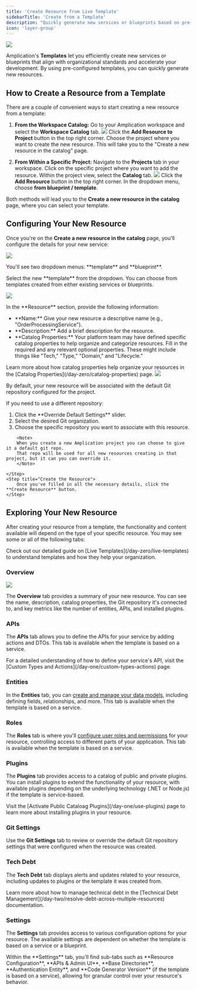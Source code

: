 ```yaml
---
title: 'Create Resource from Live Template'
sidebarTitle: 'Create from a Template'
description: "Quickly generate new services or blueprints based on pre-configured templates."
icon: 'layer-group'
---
```


<Frame>
    <img src="/images/day-one/resource-from-template.png" />
</Frame>

Amplication's **Templates** let you efficiently create new services or blueprints that align with organizational standards and accelerate your development.
By using pre-configured templates, you can quickly generate new resources.

## How to Create a Resource from a Template

There are a couple of convenient ways to start creating a new resource from a template:

1. **From the Workspace Catalog:**
    <Steps>
        <Step title="Navigate to the Workspace Catalog">
            Go to your Amplication workspace and select the **Workspace Catalog** tab.
        </Step>
        <Step title="Add Resource to Project">
            <Frame>
                <img src="/images/day-one/create-resource-from-blueprint-workspace.png" />
            </Frame>
            Click the **Add Resource to Project** button in the top right corner.
        </Step>
        <Step title="Select Your Project">
            Choose the project where you want to create the new resource. This will take you to the "Create a new resource in the catalog" page.
        </Step>
    </Steps>

2. **From Within a Specific Project:**
    <Steps>
        <Step title="Go to Your Projects">
            Navigate to the **Projects** tab in your workspace.
        </Step>
        <Step title="Select Your Project">
            Click on the specific project where you want to add the resource.
        </Step>
        <Step title="Open the Catalog">
            Within the project view, select the **Catalog** tab.
        </Step>
        <Step title="Add Resource">
            <Frame>
                <img src="/images/day-one/create-resource-from-blueprint-projects.png" />
            </Frame>
            Click the **Add Resource** button in the top right corner.
        </Step>
        <Step title="Select From Template">
            In the dropdown menu, choose **from blueprint / template**.
        </Step>
    </Steps>

Both methods will lead you to the **Create a new resource in the catalog** page, where you can select your template.

## Configuring Your New Resource

Once you're on the **Create a new resource in the catalog** page, you'll configure the details for your new service:

<Steps>
    <Step title="Project and Template Selection">
        <Frame>
            <img src="/images/day-one/create-resource-from-template-part-1.png" />
        </Frame>
        <p>You'll see two dropdown menus: **template** and **blueprint**.</p>
        <p>Select the new **template** from the dropdown. You can choose from templates created from either existing services or blueprints.</p>
    </Step>
    <Step title="Resource Details">
        <Frame>
            <img src="/images/day-one/create-resource-from-blueprint-part-2.png" />
        </Frame>
        <p>In the **Resource** section, provide the following information:</p>
        <ul>
            <li>**Name:** Give your new resource a descriptive name (e.g., "OrderProcessingService").</li>
            <li>**Description:** Add a brief description for the resource.</li>
            <li>**Catalog Properties:** Your platform team may have defined specific catalog properties to help organize and categorize resources. Fill in the required and any relevant optional properties. These might include things like "Tech," "Type," "Domain," and "Lifecycle."</li>
        </ul>
        <Note>
            Learn more about how catalog properties help organize your resources in the [Catalog Properties](/day-zero/catalog-properties) page.
        </Note>
    </Step>
    <Step title="Git Repository Settings">
        <Frame>
            <img src="/images/day-one/create-resource-from-blueprint-part-3.png" />
        </Frame>
        <p>By default, your new resource will be associated with the default Git repository configured for the project.</p>
        <p>If you need to use a different repository:</p>
        <ol>
            <li>Click the **Override Default Settings** slider.</li>
            <li>Select the desired Git organization.</li>
            <li>Choose the specific repository you want to associate with this resource.</li>
        </ol>

        <Note>
        When you create a new Amplication project you can choose to give it a default git repo.
        That repo will be used for all new resources creating in that project, but it can you can override it.
        </Note>

    </Step>
    <Step title="Create the Resource">
        Once you've filled in all the necessary details, click the **Create Resource** button.
    </Step>
</Steps>

## Exploring Your New Resource

After creating your resource from a template, the functionality and content available will depend on the type of your specific resource.
You may see some or all of the following tabs:

<Info>
Check out our detailed guide on [Live Templates](/day-zero/live-templates) to understand templates and how they help your organization.
</Info>

### Overview

<Frame caption="Example of a resource Overview page created from a template.">
    <img src="/images/day-one/resource-from-template.png" />
</Frame>

The **Overview** tab provides a summary of your new resource. You can see the name, description, catalog properties, the Git repository it's connected to, and key metrics like the number of entities, APIs, and installed plugins.

### APIs

The **APIs** tab allows you to define the APIs for your service by adding actions and DTOs. This tab is available when the template is based on a service.

<Note>
For a detailed understanding of how to define your service's API, visit the [Custom Types and Actions](/day-one/custom-types-actions) page.
</Note>

### Entities

In the **Entities** tab, you can [create and manage your data models](/day-one/fields), including defining fields, relationships, and more. This tab is available when the template is based on a service.

### Roles

The **Roles** tab is where you'll [configure user roles and permissions](/day-one/roles-permissions) for your resource, controlling access to different parts of your application. This tab is available when the template is based on a service.

### Plugins

The **Plugins** tab provides access to a catalog of public and private plugins. You can install plugins to extend the functionality of your resource, with available plugins depending on the underlying technology (.NET or Node.js) if the template is service-based.

<Info>
Visit the [Activate Public Cataloag Plugins](/day-one/use-plugins) page to learn more about installing plugins in your resource.
</Info>

### Git Settings

Use the **Git Settings** tab to review or override the default Git repository settings that were configured when the resource was created.

### Tech Debt

The **Tech Debt** tab displays alerts and updates related to your resource, including updates to plugins or the template it was created from.

<Info>
Learn more about how to manage technical debt in the [Technical Debt Management](/day-two/resolve-debt-across-multiple-resources) documentation.
</Info>

### Settings

The **Settings** tab provides access to various configuration options for your resource. The available settings are dependent on whether the template is based on a service or a blueprint.

<Tip>
Within the **Settings** tab, you'll find sub-tabs such as **Resource Configuration**, **APIs & Admin UI**, **Base Directories**, **Authentication Entity**, and **Code Generator Version** (if the template is based on a service), allowing for granular control over your resource's behavior.
</Tip>
